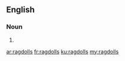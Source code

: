 {{also|rag dolls|Ragdolls}}

==English==

===Noun===
{{head|en|noun plural form}}

# {{plural of|ragdoll|lang=en}}

[[ar:ragdolls]]
[[fr:ragdolls]]
[[ku:ragdolls]]
[[my:ragdolls]]